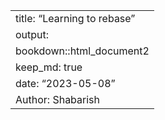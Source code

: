 ---
title: "Learning to rebase"
output:
        bookdown::html_document2
keep_md: true
date: "2023-05-08"
Author: Shabarish
---